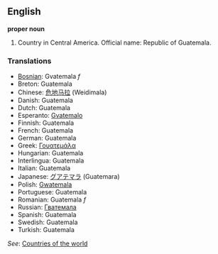 ==English==

'''proper noun'''

# Country in Central America. Official name: Republic of Guatemala.
===Translations===
*[[Bosnian]]: Gvatemala ''f''
*Breton: Guatemala
*Chinese: [[危地马拉]] (Weidimala)
*Danish: Guatemala
*Dutch: Guatemala
*Esperanto: [[Gvatemalo]]
*Finnish: Guatemala
*French: Guatemala
*German: Guatemala
*Greek: [[Γουατεμάλα]]
*Hungarian: Guatemala
*Interlingua: Guatemala
*Italian: Guatemala
*Japanese: [[グアテマラ]] (Guatemara)
*Polish: [[Gwatemala]]
*Portuguese: Guatemala
*Romanian: Guatemala ''f''
*Russian: [[Гватемала]]
*Spanish: Guatemala
*Swedish: Guatemala
*Turkish: Guatemala

''See'': [[Countries of the world]]